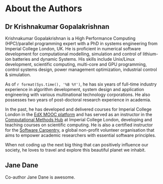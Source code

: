 # About the Authors {#author .unnumbered}

## Dr Krishnakumar Gopalakrishnan {-}

Krishnakumar Gopalakrishnan is a High Performance Computing (HPC)/parallel programming expert with a PhD in systems engineering from Imperial College London, UK.  He is proficient in numerical software development for computational modelling, simulation and control of lithium-ion batteries and dynamic Systems. His skills include Unix/Linux development, scientific computing, multi-core and GPU programming, control systems design, power management optimization, industrial control & simulation.

As of `r format(Sys.time(), '%B %Y')`, he has six years of full-time industry experience in algorithm development, system design and application engineering with various multinational technology corporations. He also possesses two years of post-doctoral research experience in academia.

In the past, he has developed and delivered courses for Imperial College London in the [EdX MOOC platform](https://www.edx.org/bio/krishnakumar-gopalakrishnan) and has served as an instructor in the [Computational Methods Hub](https://www.imperial.ac.uk/computational-methods/cm-hub/) at Imperial College London, developing and teaching courses on scientific computing. He is also a certified instructor for the [Software Carpentry](https://software-carpentry.org/), a global non-profit volunteer organisation that aims to empower academic researchers with essential software principles.

When not coding up the next big thing that can positively influence our society, he loves to travel and explore this beautiful planet we inhabit.

## Jane Dane {-}

Co-author Jane Dane is awesome.
